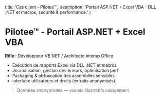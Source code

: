   title: 'Cas client - Pilotee™',
  description: 'Portail ASP.NET + Excel VBA - DLL .NET et macros, sécurité & performance.'
}
# Pilotee™ - Portail ASP.NET + Excel VBA
**Rôle :** Développeur VB.NET / Architecte interop Office
- Exécution de rapports Excel via DLL .NET et macros
- Journalisation, gestion des erreurs, optimisation perf
- Packaging & obfuscation des assemblies sensibles
- Interface utilisateurs et droits (extraits anonymisés)
> Données anonymisées — visuels illustratifs uniquement.
